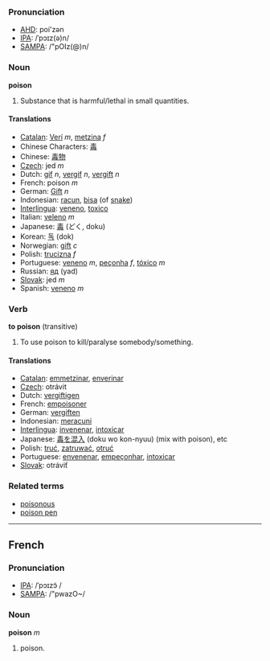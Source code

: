 ===Pronunciation===
*[[w:AHD|AHD]]: poi'zən
*[[w:IPA|IPA]]: /ˈpɔɪz(ə)n/
*[[w:SAMPA|SAMPA]]: /"pOIz(@)n/

===Noun===
'''poison'''

#Substance that is harmful/lethal in small quantities.

====Translations====

*[[Catalan]]: [[Verí]] ''m'', [[metzina]] ''f''
*Chinese Characters: [[毒]]
*Chinese: [[毒物]]
*[[Czech]]: jed  ''m''
*Dutch: [[gif]] ''n'', [[vergif]] ''n'', [[vergift]] ''n''
*French: poison ''m''
*German: [[Gift]] ''n''
*Indonesian: [[racun]], [[bisa]] (of [[snake]])
*[[Interlingua]]: [[veneno]], [[toxico]]
*Italian: [[veleno]] ''m''
*Japanese: [[毒]] (どく, doku)
*Korean: [[독]] (dok)
*Norwegian: [[gift]] ''c''
*Polish: [[trucizna]] ''f''
*Portuguese: [[veneno]] ''m'', [[peçonha]] ''f'', [[tóxico]] ''m''
*Russian: [[яд]] (yad)
*[[Slovak]]: jed  ''m''
*Spanish: [[veneno]] ''m''

===Verb===
'''to poison''' (transitive)

#To use poison to kill/paralyse somebody/something.

====Translations====
*[[Catalan]]: [[emmetzinar]], [[enverinar]]
*[[Czech]]: otrávit
*Dutch: [[vergiftigen]]
*French: [[empoisoner]]
*German: [[vergiften]]
*Indonesian: [[racun|meracuni]]
*[[Interlingua]]: [[invenenar]], [[intoxicar]]
*Japanese: [[毒]]を[[混入]] (doku wo kon-nyuu) (mix with poison), etc
*Polish: [[truć]], [[zatruwać]], [[otruć]]
*Portuguese: [[envenenar]], [[empeçonhar]], [[intoxicar]]
*[[Slovak]]: otráviť

===Related terms===
*[[poisonous]]
*[[poison pen]]

----

==French==
===Pronunciation===
*[[w:IPA|IPA]]: /ˈpɔɪzɔ̃ /
*[[w:SAMPA|SAMPA]]: /"pwazO~/

===Noun===
'''poison''' ''m''

#poison.